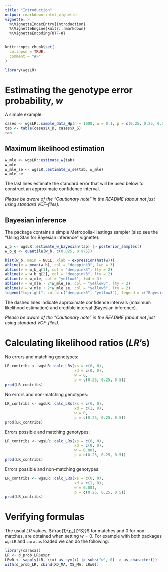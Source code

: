 ```yaml
---
title: "Introduction"
output: rmarkdown::html_vignette
vignette: >
  %\VignetteIndexEntry{Introduction}
  %\VignetteEngine{knitr::rmarkdown}
  %\VignetteEncoding{UTF-8}
---
```


```r
knitr::opts_chunk$set(
  collapse = TRUE,
  comment = "#>"
)
```

```r
library(wgsLR)
```

# Estimating the genotype error probability, $w$

A simple example:

```r
cases <- wgsLR::sample_data_Hp(n = 1000, w = 0.1, p = c(0.25, 0.25, 0.5))
tab <- table(cases$X_D, cases$X_S)
tab
```

## Maximum likelihood estimation

```r
w_mle <- wgsLR::estimate_w(tab)
w_mle
w_mle_se <- wgsLR::estimate_w_se(tab, w_mle)
w_mle_se
```

The last lines estimate the standard error that will be used below to construct an approximate confidence interval.

*Please be aware of the "Cautionary note" in the README (about not just using standard VCF-files).*

## Bayesian inference

The package contains a simple Metropolis-Hastings sampler (also see the "Using Stan for Bayesian inference" vignette):

```r
w_b <- wgsLR::estimate_w_bayesian(tab) |> posterior_samples()
w_b_q <- quantile(w_b, c(0.025, 0.975))
```

```r
hist(w_b, main = NULL, xlab = expression(hat(w)))
abline(v = mean(w_b), col = "deeppink3", lwd = 3)
abline(v = w_b_q[1], col = "deeppink3", lty = 2)
abline(v = w_b_q[2], col = "deeppink3", lty = 2)
abline(v = w_mle, col = "yellow3", lwd = 3)
abline(v = w_mle - 2*w_mle_se, col = "yellow3", lty = 2)
abline(v = w_mle + 2*w_mle_se, col = "yellow3", lty = 2)
legend("topright", col = c("deeppink3", "yellow3"), legend = c("Bayesian", "MLE"), lty = 1, lwd = 2)
```

The dashed lines indicate approximate confidence intervals (maximum likelihood estimation) and 
credible interval (Bayesian inference).

*Please be aware of the "Cautionary note" in the README (about not just using standard VCF-files).*

# Calculating likelihood ratios ($LR$'s)


No errors and matching genotypes:

```r
LR_contribs <- wgsLR::calc_LRs(xs = c(0, 0), 
                               xd = c(0, 0), 
                               w = 0, 
                               p = c(0.25, 0.25, 0.5))
prod(LR_contribs)
```

No errors and non-matching genotypes:

```r
LR_contribs <- wgsLR::calc_LRs(xs = c(0, 0), 
                               xd = c(1, 0), 
                               w = 0, 
                               p = c(0.25, 0.25, 0.5))
prod(LR_contribs)
```


Errors possible and matching genotypes:

```r
LR_contribs <- wgsLR::calc_LRs(xs = c(0, 0), 
                               xd = c(0, 0), 
                               w = 0.001, 
                               p = c(0.25, 0.25, 0.5))
prod(LR_contribs)
```

Errors possible and non-matching genotypes:

```r
LR_contribs <- wgsLR::calc_LRs(xs = c(0, 0), 
                               xd = c(1, 0), 
                               w = 0.001, 
                               p = c(0.25, 0.25, 0.5))
prod(LR_contribs)
```


# Verifying formulas

The usual $LR$ values, $\frac{1}{p_{Z^S}}$ for matches and $0$ for non-matches, 
are obtained when setting $w = 0$.
For example with both packages `wgsLR` and `caracas` loaded we can do the following:

```r
library(caracas)
LR <- d_prob_LR$expr
LRw0 <- sapply(LR, \(x) as_sym(x) |> subs("w", 0) |> as_character())
with(d_prob_LR, cbind(XD_MA, XS_MA, LRw0))
```
